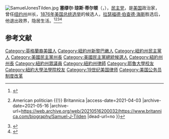 [[File:SamuelJonesTilden.jpg|thumb]]
'''塞缪尔·琼斯·蒂尔顿'''（{{lang-en|'''Samuel Jones Tilden'''}}，{{bd|1814年|2月9日|1886年|8月4日|catIdx=S}}），[[民主党_(美国)|民主党]]，是[[美国|美国]]政治家，曾任[[纽约州|纽约州]]州长，[[1876年美国总统选举|1876年美国总统选举]]的候选人，[[拉瑟福德·伯查德·海斯|拉瑟福德·伯查德·海斯]]胜选后，他退出政界，隐居生活。<ref>{{Cite web |url=https://www.nga.org/governor/samuel-jones-tilden/ |title=Samuel Jones Tilden - National Governors Association |access-date=2021-04-03 |archive-date=2021-03-21 |archive-url=https://web.archive.org/web/20210321045700/https://www.nga.org/governor/samuel-jones-tilden/ |dead-url=no }}</ref><ref>{{Cite web |url=https://www.britannica.com/biography/Samuel-J-Tilden |title=Samuel J. Tilden {{!}} American politician {{!}} Britannica |access-date=2021-04-03 |archive-date=2021-05-16 |archive-url=https://web.archive.org/web/20210516200032/https://www.britannica.com/biography/Samuel-J-Tilden |dead-url=no }}</ref><ref>{{Cite web |url=https://www.nps.gov/gate/learn/historyculture/samuel-tilden-biography.htm |title=Samuel Tilden Biography - Gateway National Recreation Area NY,NJ |access-date=2021-04-03 |archive-date=2018-09-22 |archive-url=https://web.archive.org/web/20180922024746/https://www.nps.gov/gate/learn/historyculture/samuel-tilden-biography.htm |dead-url=no }}</ref><ref>{{Cite web |url=https://www.findagrave.com/memorial/1036/samuel-jones-tilden |title=Samuel Jones Tilden (1814-1886) - Find A Grave Memorial |access-date=2021-04-03 |archive-date=2021-05-14 |archive-url=https://web.archive.org/web/20210514093527/https://www.findagrave.com/memorial/1036/samuel-jones-tilden |dead-url=no }}</ref>

== 参考文献 ==
{{Reflist}}

{{美国民主党}}
{{紐約州州長}}
{{1880年美國總統選舉}}
[[Category:英格蘭裔美國人|Category:英格蘭裔美國人]]
[[Category:紐約州新黎巴嫩人|Category:紐約州新黎巴嫩人]]
[[Category:紐約州民主黨人|Category:紐約州民主黨人]]
[[Category:美國民主黨州長|Category:美國民主黨州長]]
[[Category:美國民主黨總統候選人|Category:美國民主黨總統候選人]]
[[Category:紐約州州長|Category:紐約州州長]]
[[Category:紐約州眾議員|Category:紐約州眾議員]]
[[Category:紐約州律師|Category:紐約州律師]]
[[Category:耶魯大學校友|Category:耶魯大學校友]]
[[Category:紐約大學法學院校友|Category:紐約大學法學院校友]]
[[Category:19世纪美国律师|Category:19世纪美国律师]]
[[Category:美国公务员制度改革|Category:美国公务员制度改革]]